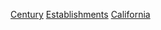 [[Category:各年加利福尼亞州建立|Century]]
[[Category:各世纪加利福尼亚州|Establishments]]
[[Category:各世紀美國建立|California]]